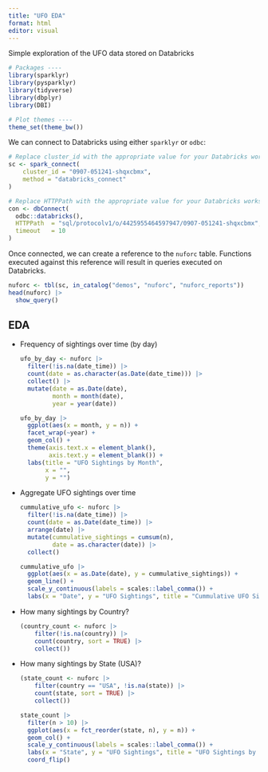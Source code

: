 ```yaml
---
title: "UFO EDA"
format: html
editor: visual
---
```


Simple exploration of the UFO data stored on Databricks

```r
# Packages ----
library(sparklyr)
library(pysparklyr)
library(tidyverse)
library(dbplyr)
library(DBI)

# Plot themes ----
theme_set(theme_bw())
```

We can connect to Databricks using either `sparklyr` or `odbc`:

```r
# Replace cluster_id with the appropriate value for your Databricks workspace
sc <- spark_connect(
    cluster_id = "0907-051241-shqxcbmx",
    method = "databricks_connect"
)

# Replace HTTPPath with the appropriate value for your Databricks workspace
con <- dbConnect(
  odbc::databricks(),
  HTTPPath  = "sql/protocolv1/o/4425955464597947/0907-051241-shqxcbmx",
  timeout   = 10
)
```

Once connected, we can create a reference to the `nuforc` table. Functions executed against this reference will result in queries executed on Databricks.

```r
nuforc <- tbl(sc, in_catalog("demos", "nuforc", "nuforc_reports"))
head(nuforc) |> 
  show_query()
```

## EDA

-   Frequency of sightings over time (by day)

    ```r
    ufo_by_day <- nuforc |> 
      filter(!is.na(date_time)) |> 
      count(date = as.character(as.Date(date_time))) |> 
      collect() |> 
      mutate(date = as.Date(date),
             month = month(date),
             year = year(date))

    ufo_by_day |> 
      ggplot(aes(x = month, y = n)) +
      facet_wrap(~year) +
      geom_col() +
      theme(axis.text.x = element_blank(),
            axis.text.y = element_blank()) +
      labs(title = "UFO Sightings by Month",
           x = "",
           y = "")
    ```

-   Aggregate UFO sightings over time

    ```r
    cummulative_ufo <- nuforc |> 
      filter(!is.na(date_time)) |> 
      count(date = as.Date(date_time)) |> 
      arrange(date) |> 
      mutate(cummulative_sightings = cumsum(n),
             date = as.character(date)) |> 
      collect()

    cummulative_ufo |> 
      ggplot(aes(x = as.Date(date), y = cummulative_sightings)) +
      geom_line() +
      scale_y_continuous(labels = scales::label_comma()) + 
      labs(x = "Date", y = "UFO Sightings", title = "Cummulative UFO Sightings")
    ```

-   How many sightings by Country?

    ```r
    (country_count <- nuforc |> 
        filter(!is.na(country)) |> 
        count(country, sort = TRUE) |> 
        collect())
    ```

-   How many sightings by State (USA)?

    ```r
    (state_count <- nuforc |> 
        filter(country == "USA", !is.na(state)) |> 
        count(state, sort = TRUE) |> 
        collect())
    ```

    ```r
    state_count |> 
      filter(n > 10) |> 
      ggplot(aes(x = fct_reorder(state, n), y = n)) +
      geom_col() +
      scale_y_continuous(labels = scales::label_comma()) +
      labs(x = "State", y = "UFO Sightings", title = "UFO Sightings by State (USA)") +
      coord_flip()
    ```
